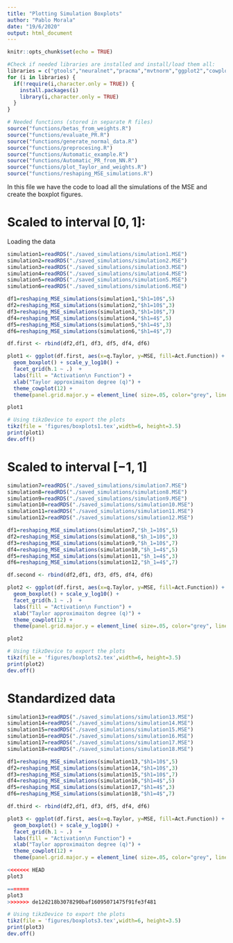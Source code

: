 ```yaml
---
title: "Plotting Simulation Boxplots"
author: "Pablo Morala"
date: "19/6/2020"
output: html_document
---
```


```r
knitr::opts_chunk$set(echo = TRUE)

#Check if needed libraries are installed and install/load them all:
libraries = c("gtools","neuralnet","pracma","mvtnorm","ggplot2","cowplot","RColorBrewer","reshape","tikzDevice")
for (i in libraries) {
  if(!require(i,character.only = TRUE)) {
    install.packages(i)
    library(i,character.only = TRUE)
  }
}

```

```r
# Needed functions (stored in separate R files)
source("functions/betas_from_weights.R")
source("functions/evaluate_PR.R")
source("functions/generate_normal_data.R")
source("functions/preprocesing.R")
source("functions/Automatic_example.R")
source("functions/Automatic_PR_from_NN.R")
source("functions/plot_Taylor_and_weights.R")
source("functions/reshaping_MSE_simulations.R")
```

In this file we have the code to load all the simulations of the MSE and create the boxplot figures.

# Scaled to interval $[0,1]$:

Loading the data

```r
simulation1=readRDS("./saved_simulations/simulation1.MSE")
simulation2=readRDS("./saved_simulations/simulation2.MSE")
simulation3=readRDS("./saved_simulations/simulation3.MSE")
simulation4=readRDS("./saved_simulations/simulation4.MSE")
simulation5=readRDS("./saved_simulations/simulation5.MSE")
simulation6=readRDS("./saved_simulations/simulation6.MSE")

df1=reshaping_MSE_simulations(simulation1,"$h1=10$",5)
df2=reshaping_MSE_simulations(simulation2,"$h1=10$",3)
df3=reshaping_MSE_simulations(simulation3,"$h1=10$",7)
df4=reshaping_MSE_simulations(simulation4,"$h1=4$",5)
df5=reshaping_MSE_simulations(simulation5,"$h1=4$",3)
df6=reshaping_MSE_simulations(simulation6,"$h1=4$",7)

```

```r
df.first <- rbind(df2,df1, df3, df5, df4, df6)

plot1 <- ggplot(df.first, aes(x=q.Taylor, y=MSE, fill=Act.Function)) + 
  geom_boxplot() + scale_y_log10() + 
  facet_grid(h.1 ~ .)  + 
  labs(fill = "Activation\n Function") + 
  xlab("Taylor approximaiton degree (q)") +  
  theme_cowplot(12) +
  theme(panel.grid.major.y = element_line( size=.05, color="grey", linetype = "dashed" ))

plot1
```

```r

# Using tikzDevice to export the plots
tikz(file = 'figures/boxplots1.tex',width=6, height=3.5)
print(plot1)
dev.off()

```



# Scaled to interval $[-1,1]$

```r
simulation7=readRDS("./saved_simulations/simulation7.MSE")
simulation8=readRDS("./saved_simulations/simulation8.MSE")
simulation9=readRDS("./saved_simulations/simulation9.MSE")
simulation10=readRDS("./saved_simulations/simulation10.MSE")
simulation11=readRDS("./saved_simulations/simulation11.MSE")
simulation12=readRDS("./saved_simulations/simulation12.MSE")

df1=reshaping_MSE_simulations(simulation7,"$h_1=10$",5)
df2=reshaping_MSE_simulations(simulation8,"$h_1=10$",3)
df3=reshaping_MSE_simulations(simulation9,"$h_1=10$",7)
df4=reshaping_MSE_simulations(simulation10,"$h_1=4$",5)
df5=reshaping_MSE_simulations(simulation11,"$h_1=4$",3)
df6=reshaping_MSE_simulations(simulation12,"$h_1=4$",7)

```

```r
df.second <- rbind(df2,df1, df3, df5, df4, df6)

plot2 <- ggplot(df.first, aes(x=q.Taylor, y=MSE, fill=Act.Function)) + 
  geom_boxplot() + scale_y_log10() + 
  facet_grid(h.1 ~ .)  + 
  labs(fill = "Activation\n Function") + 
  xlab("Taylor approximaiton degree (q)") +  
  theme_cowplot(12) +
  theme(panel.grid.major.y = element_line( size=.05, color="grey", linetype = "dashed" ))

plot2
```

```r
# Using tikzDevice to export the plots
tikz(file = 'figures/boxplots2.tex',width=6, height=3.5)
print(plot2)
dev.off()
```


# Standardized data

```r
simulation13=readRDS("./saved_simulations/simulation13.MSE")
simulation14=readRDS("./saved_simulations/simulation14.MSE")
simulation15=readRDS("./saved_simulations/simulation15.MSE")
simulation16=readRDS("./saved_simulations/simulation16.MSE")
simulation17=readRDS("./saved_simulations/simulation17.MSE")
simulation18=readRDS("./saved_simulations/simulation18.MSE")

df1=reshaping_MSE_simulations(simulation13,"$h1=10$",5)
df2=reshaping_MSE_simulations(simulation14,"$h1=10$",3)
df3=reshaping_MSE_simulations(simulation15,"$h1=10$",7)
df4=reshaping_MSE_simulations(simulation16,"$h1=4$",5)
df5=reshaping_MSE_simulations(simulation17,"$h1=4$",3)
df6=reshaping_MSE_simulations(simulation18,"$h1=4$",7)

```


```r
df.third <- rbind(df2,df1, df3, df5, df4, df6)

plot3 <- ggplot(df.first, aes(x=q.Taylor, y=MSE, fill=Act.Function)) + 
  geom_boxplot() + scale_y_log10() + 
  facet_grid(h.1 ~ .)  + 
  labs(fill = "Activation\n Function") + 
  xlab("Taylor approximaiton degree (q)") +  
  theme_cowplot(12) +
  theme(panel.grid.major.y = element_line( size=.05, color="grey", linetype = "dashed" ))

<<<<<<< HEAD
plot3 

=======
plot3
>>>>>>> de12d218b3078290baf16095071475f91fe3f481
```

```r
# Using tikzDevice to export the plots
tikz(file = 'figures/boxplots3.tex',width=6, height=3.5)
print(plot3)
dev.off()
```



